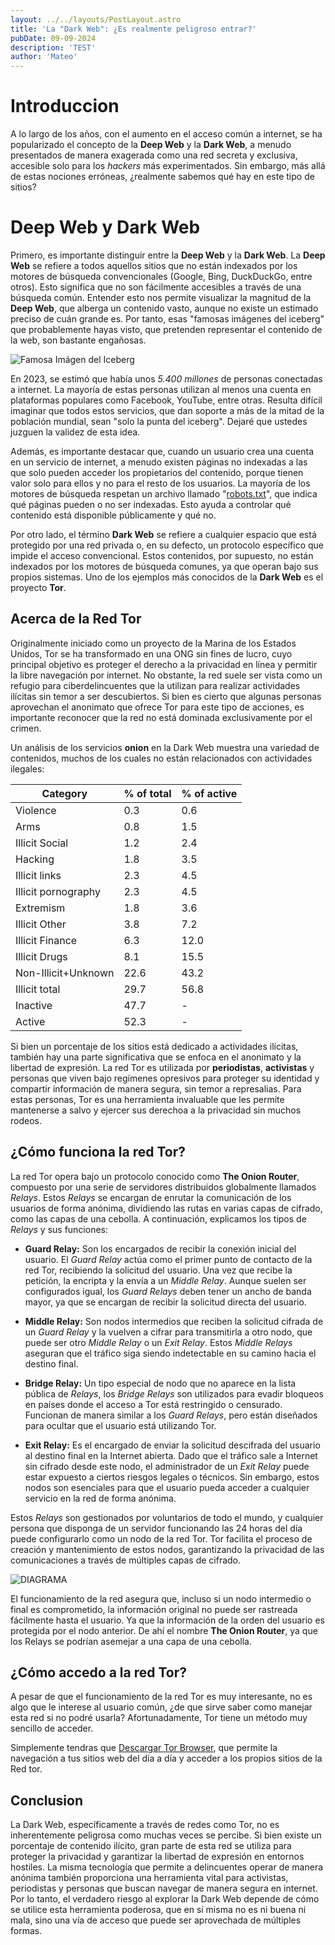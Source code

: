 ```yaml
---
layout: ../../layouts/PostLayout.astro
title: 'La "Dark Web": ¿Es realmente peligroso entrar?'
pubDate: 09-09-2024
description: 'TEST'
author: 'Mateo'
---
```

# Introduccion

A lo largo de los años, con el aumento en el acceso común a internet, se ha popularizado el concepto de la **Deep Web** y la **Dark Web**, a menudo presentados de manera exagerada como una red secreta y exclusiva, accesible solo para los *hackers* más experimentados. Sin embargo, más allá de estas nociones erróneas, ¿realmente sabemos qué hay en este tipo de sitios?

# Deep Web y Dark Web

Primero, es importante distinguir entre la **Deep Web** y la **Dark Web**. La **Deep Web** se refiere a todos aquellos sitios que no están indexados por los motores de búsqueda convencionales (Google, Bing, DuckDuckGo, entre otros). Esto significa que no son fácilmente accesibles a través de una búsqueda común. Entender esto nos permite visualizar la magnitud de la **Deep Web**, que alberga un contenido vasto, aunque no existe un estimado preciso de cuán grande es. Por tanto, esas "famosas imágenes del iceberg" que probablemente hayas visto, que pretenden representar el contenido de la web, son bastante engañosas.

![Famosa Imágen del Iceberg](https://edmateo.neocities.org/assets/D74.jpg.jpeg)

En 2023, se estimó que había unos *5.400 millones* de personas conectadas a internet. La mayoría de estas personas utilizan al menos una cuenta en plataformas populares como Facebook, YouTube, entre otras. Resulta difícil imaginar que todos estos servicios, que dan soporte a más de la mitad de la población mundial, sean "solo la punta del iceberg". Dejaré que ustedes juzguen la validez de esta idea.

Además, es importante destacar que, cuando un usuario crea una cuenta en un servicio de internet, a menudo existen páginas no indexadas a las que solo pueden acceder los propietarios del contenido, porque tienen valor solo para ellos y no para el resto de los usuarios. La mayoría de los motores de búsqueda respetan un archivo llamado "[robots.txt](https://developers.google.com/search/docs/crawling-indexing/robots/intro)", que indica qué páginas pueden o no ser indexadas. Esto ayuda a controlar qué contenido está disponible públicamente y qué no.

Por otro lado, el término **Dark Web** se refiere a cualquier espacio que está protegido por una red privada o, en su defecto, un protocolo específico que impide el acceso convencional. Estos contenidos, por supuesto, no están indexados por los motores de búsqueda comunes, ya que operan bajo sus propios sistemas. Uno de los ejemplos más conocidos de la **Dark Web** es el proyecto **Tor**.

## Acerca de la Red Tor

Originalmente iniciado como un proyecto de la Marina de los Estados Unidos, Tor se ha transformado en una ONG sin fines de lucro, cuyo principal objetivo es proteger el derecho a la privacidad en línea y permitir la libre navegación por internet. No obstante, la red suele ser vista como un refugio para ciberdelincuentes que la utilizan para realizar actividades ilícitas sin temor a ser descubiertos. Si bien es cierto que algunas personas aprovechan el anonimato que ofrece Tor para este tipo de acciones, es importante reconocer que la red no está dominada exclusivamente por el crimen.

Un análisis de los servicios **onion** en la Dark Web muestra una variedad de contenidos, muchos de los cuales no están relacionados con actividades ilegales:

| Category              | % of total | % of active |
|-----------------------|------------|-------------|
| Violence              | 0.3        | 0.6         |
| Arms                  | 0.8        | 1.5         |
| Illicit Social        | 1.2        | 2.4         |
| Hacking               | 1.8        | 3.5         |
| Illicit links         | 2.3        | 4.5         |
| Illicit pornography   | 2.3        | 4.5         |
| Extremism             | 1.8        | 3.6         |
| Illicit Other         | 3.8        | 7.2         |
| Illicit Finance       | 6.3        | 12.0        |
| Illicit Drugs         | 8.1        | 15.5        |
| Non-Illicit+Unknown   | 22.6       | 43.2        |
| Illicit total         | 29.7       | 56.8        |
| Inactive              | 47.7       | -           |
| Active                | 52.3       | -           |

Si bien un porcentaje de los sitios está dedicado a actividades ilícitas, también hay una parte significativa que se enfoca en el anonimato y la libertad de expresión. La red Tor es utilizada por **periodistas**, **activistas** y personas que viven bajo regímenes opresivos para proteger su identidad y compartir información de manera segura, sin temor a represalias. Para estas personas, Tor es una herramienta invaluable que les permite mantenerse a salvo y ejercer sus derechoa a la privacidad sin muchos rodeos.

## ¿Cómo funciona la red Tor?

La red Tor opera bajo un protocolo conocido como **The Onion Router**, compuesto por una serie de servidores distribuidos globalmente llamados *Relays*. Estos *Relays* se encargan de enrutar la comunicación de los usuarios de forma anónima, dividiendo las rutas en varias capas de cifrado, como las capas de una cebolla. A continuación, explicamos los tipos de *Relays* y sus funciones:

- **Guard Relay:** Son los encargados de recibir la conexión inicial del usuario. El *Guard Relay* actúa como el primer punto de contacto de la red Tor, recibiendo la solicitud del usuario. Una vez que recibe la petición, la encripta y la envía a un *Middle Relay*. Aunque suelen ser configurados igual, los *Guard Relays* deben tener un ancho de banda mayor, ya que se encargan de recibir la solicitud directa del usuario.

- **Middle Relay:** Son nodos intermedios que reciben la solicitud cifrada de un *Guard Relay* y la vuelven a cifrar para transmitirla a otro nodo, que puede ser otro *Middle Relay* o un *Exit Relay*. Estos *Middle Relays* aseguran que el tráfico siga siendo indetectable en su camino hacia el destino final.

- **Bridge Relay:** Un tipo especial de nodo que no aparece en la lista pública de *Relays*, los *Bridge Relays* son utilizados para evadir bloqueos en países donde el acceso a Tor está restringido o censurado. Funcionan de manera similar a los *Guard Relays*, pero están diseñados para ocultar que el usuario está utilizando Tor.

- **Exit Relay:** Es el encargado de enviar la solicitud descifrada del usuario al destino final en la Internet abierta. Dado que el tráfico sale a Internet sin cifrado desde este nodo, el administrador de un *Exit Relay* puede estar expuesto a ciertos riesgos legales o técnicos. Sin embargo, estos nodos son esenciales para que el usuario pueda acceder a cualquier servicio en la red de forma anónima. 

Estos *Relays* son gestionados por voluntarios de todo el mundo, y cualquier persona que disponga de un servidor funcionando las 24 horas del día puede configurarlo como un nodo de la red Tor. Tor facilita el proceso de creación y mantenimiento de estos nodos, garantizando la privacidad de las comunicaciones a través de múltiples capas de cifrado.

![DIAGRAMA](https://edmateo.neocities.org/assets/red%20tor%20final.png.png)


El funcionamiento de la red asegura que, incluso si un nodo intermedio o final es comprometido, la información original no puede ser rastreada fácilmente hasta el usuario. Ya que la información de la orden del usuario es protegida por el nodo anterior. De ahí el nombre **The Onion Router**, ya que los Relays se podrían asemejar a una capa de una cebolla.

## ¿Cómo accedo a la red Tor?

A pesar de que el funcionamiento de la red Tor es muy interesante, no es algo que le interese al usuario común, ¿de que sirve saber como manejar esta red si no podré usarla? Afortunadamente, Tor tiene un método muy sencillo de acceder.

Simplemente tendras que [Descargar Tor Browser](https://www.torproject.org/download/), que permite la navegación a tus sitios web del día a día y acceder a los propios sitios de la Red tor.

## Conclusion

La Dark Web, específicamente a través de redes como Tor, no es inherentemente peligrosa como muchas veces se percibe. Si bien existe un porcentaje de contenido ilícito, gran parte de esta red se utiliza para proteger la privacidad y garantizar la libertad de expresión en entornos hostiles. La misma tecnología que permite a delincuentes operar de manera anónima también proporciona una herramienta vital para activistas, periodistas y personas que buscan navegar de manera segura en internet. Por lo tanto, el verdadero riesgo al explorar la Dark Web depende de cómo se utilice esta herramienta poderosa, que en sí misma no es ni buena ni mala, sino una vía de acceso que puede ser aprovechada de múltiples formas.

